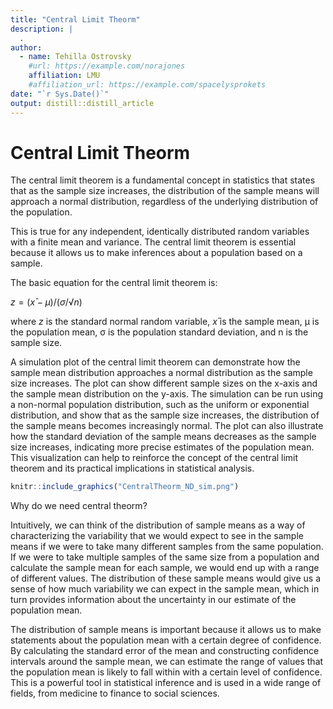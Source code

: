 ```yaml
---
title: "Central Limit Theorm"
description: |
  .
author:
  - name: Tehilla Ostrovsky
    #url: https://example.com/norajones
    affiliation: LMU
    #affiliation_url: https://example.com/spacelysprokets
date: "`r Sys.Date()`"
output: distill::distill_article
---
```

# Central Limit Theorm 


The central limit theorem is a fundamental concept in statistics that states that as the sample size increases, the distribution of the sample means will approach a normal distribution, regardless of the underlying distribution of the population. 


This is true for any independent, identically distributed random variables with a finite mean and variance. The central limit theorem is essential because it allows us to make inferences about a population based on a sample.

The basic equation for the central limit theorem is:

$z = (x̄ - μ) / (σ / √n)$

where $z$ is the standard normal random variable, $x̄$ is the sample mean, μ is the population mean, σ is the population standard deviation, and n is the sample size.

A simulation plot of the central limit theorem can demonstrate how the sample mean distribution approaches a normal distribution as the sample size increases. The plot can show different sample sizes on the x-axis and the sample mean distribution on the y-axis. The simulation can be run using a non-normal population distribution, such as the uniform or exponential distribution, and show that as the sample size increases, the distribution of the sample means becomes increasingly normal. The plot can also illustrate how the standard deviation of the sample means decreases as the sample size increases, indicating more precise estimates of the population mean. This visualization can help to reinforce the concept of the central limit theorem and its practical implications in statistical analysis.

```r

knitr::include_graphics("CentralTheorm_ND_sim.png")


```


Why do we need central theorm?

Intuitively, we can think of the distribution of sample means as a way of characterizing the variability that we would expect to see in the sample means if we were to take many different samples from the same population. If we were to take multiple samples of the same size from a population and calculate the sample mean for each sample, we would end up with a range of different values. The distribution of these sample means would give us a sense of how much variability we can expect in the sample mean, which in turn provides information about the uncertainty in our estimate of the population mean.

The distribution of sample means is important because it allows us to make statements about the population mean with a certain degree of confidence. By calculating the standard error of the mean and constructing confidence intervals around the sample mean, we can estimate the range of values that the population mean is likely to fall within with a certain level of confidence. This is a powerful tool in statistical inference and is used in a wide range of fields, from medicine to finance to social sciences.



